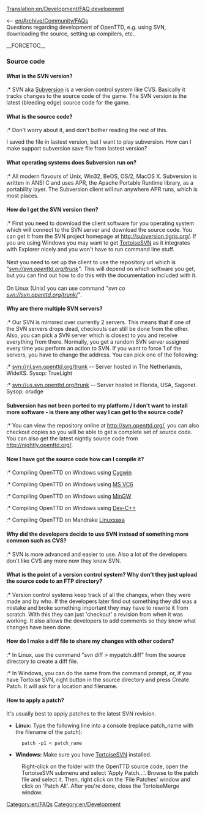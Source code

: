 [[Translation:en/Development/FAQ development]]
[[Category:en/FAQs]]
[[Category:en/Development]]

<-- [[en/Archive/Community/FAQ]]s<br/>
Questions regarding development of OpenTTD, e.g. using SVN, downloading the source, setting up compilers, etc..

__FORCETOC__


===Source code===


====What is the SVN version?====
:* SVN aka [https://www.wikipedia.org/wiki/Subversion Subversion] is a version control system like CVS. Basically it tracks changes to the source code of the game. The SVN version is the latest (bleeding edge) source code for the game.

====What is the source code?====
:* Don't worry about it, and don't bother reading the rest of this.

I saved the file in lastest version, but I want to play subversion. How can I make support subversion save file from lastest version?

====What operating systems does Subversion run on?====
:* All modern flavours of Unix, Win32, BeOS, OS/2, MacOS X. Subversion is written in ANSI C and uses APR, the Apache Portable Runtime library, as a portability layer. The Subversion client will run anywhere APR runs, which is most places.

====How do I get the SVN version then?====
:* First you need to download the client software for you operating system which will connect to the SVN server and download the source code. You can get it from the SVN project homepage at http://subversion.tigris.org/. If you are using Windows you may want to get [http://tortoisesvn.tigris.org/ TortoiseSVN] as it integrates with Explorer nicely and you won't have to run command line stuff.<br><br>Next you need to set up the client to use the repository url which is ''"svn://svn.openttd.org/trunk"''. This will depend on which software you get, but you can find out how to do this with the documentation included with it.<br><br>On Linux (Unix) you can use command ''"svn co svn://svn.openttd.org/trunk/"''.


====Why are there multiple SVN servers?====
:* Our SVN is mirrored over currently 2 servers. This means that if one of the SVN servers drops dead, checkouts can still be done from the other. Also, you can pick a SVN server which is closest to you and receive everything from there. Normally, you get a random SVN server assigned every time you perform an action to SVN. If you want to force 1 of the servers, you have to change the address. You can pick one of the following:
:* svn://nl.svn.openttd.org/trunk -- Server hosted in The Netherlands, WideXS. Sysop: TrueLight
:* svn://us.svn.openttd.org/trunk -- Server hosted in Florida, USA, Sagonet. Sysop: orudge

====Subversion has not been ported to my platform / I don't want to install more software - is there any other way I can get to the source code?====
:* You can view the repository online at http://svn.openttd.org/, you can also checkout copies so you will be able to get a complete set of source code. You can also get the latest nightly source code from http://nightly.openttd.org/.

====Now I have got the source code how can I compile it?====
:* Compiling OpenTTD on Windows using [[en/Cygwin|Cygwin]]
:* Compiling OpenTTD on Windows using [[en/MSVC6|MS VC6]]
:* Compiling OpenTTD on Windows using [[en/Archive/Compilation and Ports/Compiling on Windows using MinGW|MinGW]]
:* Compiling OpenTTD on Windows using [[en/Compiling on DevCPlusPlus|Dev-C++]]
:* Compiling OpenTTD on Mandrake [[en/Archive/Compilation and Ports/Compiling on GNU∕Linux and 🟉BSD|Linux]]xaxa



====Why did the developers decide to use SVN instead of something more common such as CVS?====
:* SVN is more advanced and easier to use. Also a lot of the developers don't like CVS any more now they know SVN.
====What is the point of a version control system? Why don't they just upload the source code to an FTP directory?====
:* Version control systems keep track of all the changes, when they were made and by who. If the developers later find out something they did was a mistake and broke something important they may have to rewrite it from scratch. With this they can just 'checkout' a revision from when it was working. It also allows the developers to add comments so they know what changes have been done.
====How do I make a diff file to share my changes with other coders?====
:* In Linux, use the command "svn diff > mypatch.diff" from the source directory to create a diff file.
:* In Windows, you can do the same from the command prompt, or, if you have Tortoise SVN, right button in the source directory and press Create Patch. It will ask for a location and filename.

====How to apply a patch?====
It's usually best to apply patches to the latest SVN revision.

*'''Linux:''' Type the following line into a console (replace patch_name with the filename of the patch):
:<code>patch -p1 < patch_name</code>
 
*'''Windows:''' Make sure you have [http://tortoisesvn.tigris.org TortoiseSVN] installed.
:Right-click on the folder with the OpenTTD source code, open the TortoiseSVN submenu and select 'Apply Patch...'. Browse to the patch file and select it. Then, right click on the 'File Patches' window and click on 'Patch All'. After you're done, close the TortoiseMerge window.